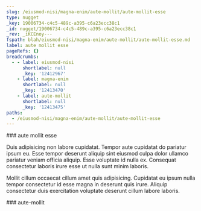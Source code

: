 ```yaml
---
slug: /eiusmod-nisi/magna-enim/aute-mollit/aute-mollit-esse
type: nugget
_key: 19006734-c4c5-489c-a395-c6a23ecc38c1
_id: nugget/19006734-c4c5-489c-a395-c6a23ecc38c1
_rev: _iKCEnoy---
fspath: blah/eiusmod-nisi/magna-enim/aute-mollit/aute-mollit-esse.md
label: aute mollit esse
pageRefs: {}
breadcrumbs:
  - - label: eiusmod-nisi
      shortlabel: null
      _key: '12412967'
    - label: magna-enim
      shortlabel: null
      _key: '12413470'
    - label: aute-mollit
      shortlabel: null
      _key: '12413475'
paths:
  - /eiusmod-nisi/magna-enim/aute-mollit/aute-mollit-esse
---
```


<NuggetArea>
<Nugget slug="/eiusmod-nisi/magna-enim/aute-mollit/aute-mollit-esse" type="nugget" _key="19006734-c4c5-489c-a395-c6a23ecc38c1" _id="nugget/19006734-c4c5-489c-a395-c6a23ecc38c1" _rev="_iKCEnoy---" fspath="blah/eiusmod-nisi/magna-enim/aute-mollit/aute-mollit-esse.md" label="aute mollit esse" paths="/eiusmod-nisi/magna-enim/aute-mollit/aute-mollit-esse">
<NuggetBody>
### aute mollit esse

Duis adipisicing non labore cupidatat. Tempor aute cupidatat do pariatur ipsum eu. Esse tempor deserunt aliquip sint eiusmod culpa dolor ullamco pariatur veniam officia aliquip. Esse voluptate id nulla ex. Consequat consectetur laboris irure esse ut nulla sunt minim laboris.

Mollit cillum occaecat cillum amet quis adipisicing. Cupidatat eu ipsum nulla tempor consectetur id esse magna in deserunt quis irure. Aliquip consectetur duis exercitation voluptate deserunt cillum labore laboris.

</NuggetBody>
<Breadcrumbs>
<Crumbs>
<Crumb _key="12412967" label="eiusmod-nisi" /><Crumb _key="12413470" label="magna-enim" /><Crumb _key="12413475" label="aute-mollit" />
</Crumbs>
</Breadcrumbs>
</Nugget>

<NuggetsInbound>
</NuggetsInbound>
<NuggetsOutbound>
</NuggetsOutbound>
</NuggetArea>
<PassagesInbound>
<Passage direction="inbound" type="passage" _key="12413475" _id="passage/12413475" _rev="_iKCEnoq--_" label="aute-mollit" passage="aute-mollit" fspath="blah/eiusmod-nisi/magna-enim/aute-mollit" paths="/eiusmod-nisi/magna-enim/aute-mollit" slug="/eiusmod-nisi/magna-enim/aute-mollit">
<NuggetBody>
### aute-mollit

</NuggetBody>
<Breadcrumbs>
<Crumbs>
<Crumb _key="12412967" label="eiusmod-nisi" /><Crumb _key="12413470" label="magna-enim" />
</Crumbs>
</Breadcrumbs>
</Passage>

</PassagesInbound>
<PassagesOutbound>
</PassagesOutbound>